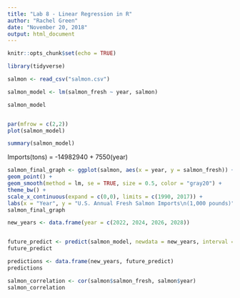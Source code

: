 ```yaml
---
title: "Lab 8 - Linear Regression in R"
author: "Rachel Green"
date: "November 20, 2018"
output: html_document
---
```


```r
knitr::opts_chunk$set(echo = TRUE)
```

```r
library(tidyverse)

salmon <- read_csv("salmon.csv")

```

```r

salmon_model <- lm(salmon_fresh ~ year, salmon)

salmon_model


par(mfrow = c(2,2))
plot(salmon_model)

summary(salmon_model)
```
Imports(tons) = -14982940 + 7550(year)


```r

salmon_final_graph <- ggplot(salmon, aes(x = year, y = salmon_fresh)) +
geom_point() +
geom_smooth(method = lm, se = TRUE, size = 0.5, color = "gray20") +
theme_bw() +
scale_x_continuous(expand = c(0,0), limits = c(1990, 2017)) +
labs(x = "Year", y = "U.S. Annual Fresh Salmon Imports\n(1,000 pounds)")
salmon_final_graph


```

```r

new_years <- data.frame(year = c(2022, 2024, 2026, 2028))


future_predict <- predict(salmon_model, newdata = new_years, interval = "confidence")
future_predict

predictions <- data.frame(new_years, future_predict)
predictions

salmon_correlation <- cor(salmon$salmon_fresh, salmon$year)
salmon_correlation

```

